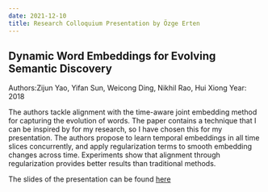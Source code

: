---
date: 2021-12-10
title: Research Colloquium Presentation by Özge Erten
---


## Dynamic Word Embeddings for Evolving Semantic Discovery
Authors:Zijun Yao, Yifan Sun, Weicong Ding, Nikhil Rao, Hui Xiong
Year: 2018


The authors tackle alignment with the time-aware joint embedding method for capturing the evolution of words. The paper contains a technique that I can be inspired by for my research, so I have chosen this for my presentation.​ The authors propose to learn temporal embeddings in all time slices concurrently, and apply regularization terms to smooth embedding changes across time. Experiments show that alignment through regularization provides better results than traditional methods.


The slides of the presentation can be found [here](/downloads/2021-12-10-Erten_colloquium_slides.pdf)
